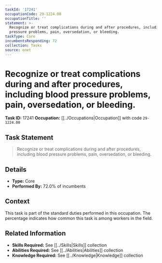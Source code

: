 ```yaml
---
taskId: '17241'
occupationCode: 29-1224.00
occupationTitle: ''
statement: >-
  Recognize or treat complications during and after procedures, including blood
  pressure problems, pain, oversedation, or bleeding.
taskType: Core
incumbentsResponding: 72
collection: Tasks
source: onet
---
```

# Recognize or treat complications during and after procedures, including blood pressure problems, pain, oversedation, or bleeding.

**Task ID:** 17241
**Occupation:** [[../Occupations|Occupation]] with code `29-1224.00`

## Task Statement

> Recognize or treat complications during and after procedures, including blood pressure problems, pain, oversedation, or bleeding.

## Details

- **Type:** Core
- **Performed By:** 72.0% of incumbents

## Context

This task is part of the standard duties performed in this occupation. The percentage indicates how common this task is among workers in the field.

## Related Information

- **Skills Required:** See [[../Skills|Skills]] collection
- **Abilities Required:** See [[../Abilities|Abilities]] collection
- **Knowledge Required:** See [[../Knowledge|Knowledge]] collection
